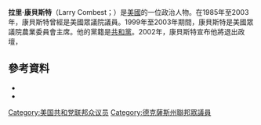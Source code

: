 '''拉里·康貝斯特'''（Larry Combest；{{bd|1945年|5月20日}}）是[[美國|美國]]的一位政治人物。在1985年至2003年，康貝斯特曾經是美國眾議院議員。1999年至2003年期間，康貝斯特是美國眾議院農業委員會主席。他的黨籍是[[共和黨_(美國)|共和黨]]。2002年，康貝斯特宣布他將退出政壇，
== 參考資料 ==
{{CongLinks|congbio=C000653}}
* {{Cite web |url=http://www.house.gov/combest/bio.htm |title=Official Congressional biography |access-date=2019-04-18 |archive-url=https://web.archive.org/web/20021104132331/http://www.house.gov/combest/bio.htm |archive-date=2002-11-04 |dead-url= }}
* {{C-SPAN|larrycombest}}
{{US-poli-bio-stub}}
{{normdaten}}
{{DEFAULTSORT:combest}}
[[Category:美国共和党联邦众议员|Category:美国共和党联邦众议员]]
[[Category:德克薩斯州聯邦眾議員|Category:德克薩斯州聯邦眾議員]]